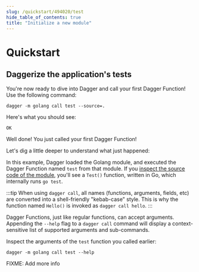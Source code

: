 ```yaml
---
slug: /quickstart/494020/test
hide_table_of_contents: true
title: "Initialize a new module"
---
```


# Quickstart

## Daggerize the application's tests

You're now ready to dive into Dagger and call your first Dagger Function! Use the following command:

```shell
dagger -m golang call test --source=.
```

Here's what you should see:

```
OK
```

Well done! You just called your first Dagger Function!

Let's dig a little deeper to understand what just happened:



In this example, Dagger loaded the Golang module, and executed the Dagger Function named `test` from that module. If you [inspect the source code of the module](#), you'll see a `Test()` function, written in Go, which internally runs `go test`.

:::tip
When using `dagger call`, all names (functions, arguments, fields, etc) are converted into a shell-friendly "kebab-case" style. This is why the function named `Hello()` is invoked as `dagger call hello`.
:::

Dagger Functions, just like regular functions, can accept arguments. Appending the `--help` flag to a `dagger call` command will display a context-sensitive list of supported arguments and sub-commands.

Inspect the arguments of the `test` function you called earlier:

```shell
dagger -m golang call test --help
```

FIXME: Add more info
